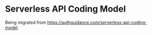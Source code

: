 # Serverless API Coding Model

Being migrated from https://authguidance.com/serverless-api-coding-model.
